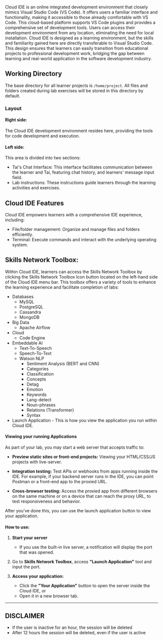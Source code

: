 Cloud IDE is an online integrated development environment that closely mimics Visual Studio Code (VS Code). It offers users a familiar interface and functionality, making it accessible to those already comfortable with VS Code. This cloud-based platform supports VS Code plugins and provides a comprehensive set of development tools. Users can access their development environment from any location, eliminating the need for local installation. Cloud IDE is designed as a learning environment, but the skills and familiarity gained here are directly transferable to Visual Studio Code. This design ensures that learners can easily transition from educational projects to professional development work, bridging the gap between learning and real-world application in the software development industry.

## Working Directory

The base directory for all learner projects is ```/home/project```. All files and folders created during lab exercises will be stored in this directory by default.

### Layout

#### Right side: 
The Cloud IDE development environment resides here, providing the tools for code development and execution.

#### Left side: 
This area is divided into two sections:
 - Tai's Chat Interface: This interface facilitates communication between the learner and Tai, featuring chat history, and learners' message input field.
 - Lab instructions: These instructions guide learners through the learning activities and exercises.

## Cloud IDE Features

Cloud IDE empowers learners with a comprehensive IDE experience, including:
 - File/folder management: Organize and manage files and folders efficiently.
 - Terminal: Execute commands and interact with the underlying operating system.

## Skills Network Toolbox:

Within Cloud IDE, learners can access the Skills Network Toolbox by clicking the Skills Network Toolbox Icon button located on the left-hand side of the Cloud IDE menu bar. This toolbox offers a variety of tools to enhance the learning experience and facilitate completion of labs:

- Databases
  - MySQL
  - PostgreSQL
  - Cassandra
  - MongoDB
- Big Data
  - Apache Airflow
- Cloud
  - Code Engine
- Embeddable AI
  - Text-To-Speech
  - Speech-To-Text
  - Watson NLP
    - Sentiment Analysis (BERT and CNN)
    - Categories
    - Classification
    - Concepts
    - Detag
    - Emotion
    - Keywords
    - Lang-detect
    - Noun-phrases
    - Relations (Transformer)
    - Syntax
- Launch Application - This is how you view the application you run within Cloud IDE. 

#### Viewing your running Applications

As part of your lab, you may start a web server that accepts traffic to:

- **Preview static sites or front-end projects:**
  Viewing your HTML/CSS/JS projects with live-server.

- **Integration testing:**
  Test APIs or webhooks from apps running inside the IDE. For example, if your backend server runs in the IDE, you can point Postman or a front-end app to the proxied URL.

- **Cross-browser testing:**
  Access the proxied app from different browsers on the same machine or on a device that can reach the proxy URL, to test responsiveness and behavior.

After you've done this, you can use the launch application button to view your application.

#### How to use:

1. **Start your server**
   - If you use the built-in live server, a notification will display the port that was opened.

2. Go to **Skills Network Toolbox**, access **"Launch Application"** tool and input the port.

3. **Access your application:**
   - Click the **"Your Application"** button to open the server inside the Cloud IDE, or
   - Open it in a new browser tab.

---

## DISCLAIMER

  - If the user is inactive for an hour, the session will be deleted
  - After 12 hours the session will be deleted, even if the user is active